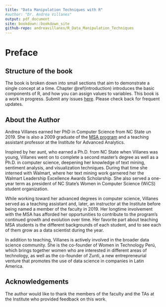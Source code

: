 ```yaml
--- 
title: "Data Manipulation Techniques with R"
#author: "Dr. Andrea Villanes"
output: pdf_document
site: bookdown::bookdown_site
github-repo: andreavillanes/R_Data_Manipulation_Techniques
---
```


# Preface {.unnumbered}

## Structure of the book {-}

The book is broken down into small sections that aim to demonstrate a single concept at a time. Chapter \@ref(introduction) introduces the basic components of R, and how you can assign values to variables. This book is a work in progress. Submit any issues  [here](https://github.com/andreavillanes/R_Data_Manipulation_Techniques/issues). Please check back for frequent updates. 

## About the Author {-}

Andrea Villanes earned her PhD in Computer Science from NC State un 2019. She is also a 2009 graduate of the [MSA program](https://analytics.ncsu.edu/) and a teaching assistant professor at the Institute for Advanced Analytics.

Inspired by her aunt, who earned a Ph.D. from NC State when Villanes was young, Villanes went on to complete a second master’s degree as well as a Ph.D. in computer science, deepening her knowledge of text mining, sentiment analysis, and visualization techniques. During that time she interned with Walmart, where her text mining work garnered her the Walmart Leadership Excellence Awards Scholarship. She also served a one-year term as president of NC State’s Women in Computer Science (WiCS) student organization. 

While working toward her advanced degrees in computer science, Villanes served as a teaching assistant and, later, an instructor at the Institute before being named a member of the faculty in 2019. Her longtime involvement with the MSA has afforded her opportunities to contribute to the program’s continued growth and evolution over time. Her favorite part about teaching MSA students is the different backgrounds of each student, and to see each of them grow as a data scientist during the year. 

In addition to teaching, Villanes is actively involved in the broader data science community. She is the co-founder of Women in Technology Perú, which brings together women who are interested in different areas of technology, as well as the co-founder of Zunti, a new entrepreneurial venture that promotes the use of data science in companies in Latin America. 

## Acknowledgements {-}

The author would like to thank the members of the faculty and the TAs at the Institute who provided feedback on this work.
